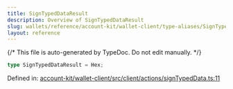 ```yaml
---
title: SignTypedDataResult
description: Overview of SignTypedDataResult
slug: wallets/reference/account-kit/wallet-client/type-aliases/SignTypedDataResult
layout: reference
---
```


{/* This file is auto-generated by TypeDoc. Do not edit manually. */}

```ts
type SignTypedDataResult = Hex;
```

Defined in: [account-kit/wallet-client/src/client/actions/signTypedData.ts:11](https://github.com/alchemyplatform/aa-sdk/blob/dc58c113ff1eeb06d4b3f76c505cbbaad47db8fc/account-kit/wallet-client/src/client/actions/signTypedData.ts#L11)
